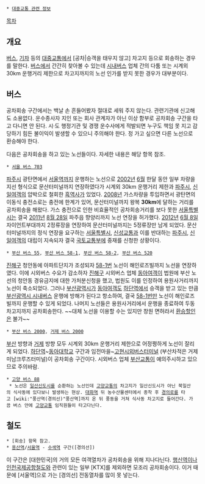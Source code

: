  * [[대중교통 관련 정보]]

[[목차]]
== 개요 ==
[[버스]], [[기차]] 등의 [[대중교통]]에서 [공차|승객을 태우지 않고] 차고지 등으로 회송하는 경우를 말한다. [[버스]]에서 간간히 찾아볼 수 있는데 [[시내버스]] 업체 간의 다툼 또는 시계외 30km 운행거리 제한으로 차고지까지의 노선 인가를 받지 못한 경우가 대부분이다.

== 버스 ==
공차회송 구간에서는 백날 손 흔들어봤자 절대로 세워 주지 않는다. 관련기관에 신고해도 소용없다. 운수종사자 지인 또는 회사 관계자가 아닌 이상 함부로 공차회송 구간을 타고 다니면 안 된다. 시·도 행정기관 및 경쟁 운수사에게 적발되면 누구도 책임 못 지고 감당하기 힘든 불이익이 발생할 수 있으니 주의해야 한다. 정 가고 싶으면 다른 노선으로 환승해야 한다.

다음은 공차회송을 하고 있는 노선들이다. 자세한 내용은 해당 항목 참조.

 * [[서울 버스 703]]
[[파주시]] 광탄면에서 [[서울역]]까지 운행하는 노선으로 [[2002년]] [[6월]] 한달 동안 일부 차량을 지선 형식으로 문산터미널까지 연장하였다가 시계외 30km 운행거리 제한과 [[파주시]], [[신일여객]]의 압박으로 철회한 [[흑역사]]가 있었다. [[2008년]] 가스차량을 투입하면서 광탄면의 이동식 충전소로는 충전에 한계가 있어, 문산터미널까지 왕복 '''30km'''에 달하는 거리를 공차회송을 해왔다. 가스 충전으로 인한 비효율적인 공차회송거리를 보다 못한 [[서울특별시]]는 결국 [[2011년]] [[8월 28일]] 파주읍 향양리까지 노선 연장을 허가했다. [[2012년]] [[6월 8일]] 자이언트부대까지 2정류장을 연장하여 문산터미널까지는 5정류장만 남게 되었다. 문산터미널까지의 정식 연장을 요구하는 [[서울특별시]], [[신성교통]]과 이를 반대하는 [[파주시]], [[신일여객]]의 대립이 지속되자 결국 [[국토교통부]]에 중재를 신청한 상황이다.

 * [[부산 버스 55]], [[부산 버스 58-1]], [[부산 버스 58-2]], [[부산 버스 520]]
[[진해구]] 청안동에 아파트단지가 조성되자 [[부산 버스 58-1|58-1번]] 노선이 해인로즈빌까지 노선을 연장하였다. 이에 시외버스 수요가 감소하자 [[진해구]] 시외버스 업체 [[동아여객]]이 법원에 부산 노선의 청안동 경유금지에 대한 가처분신청을 했고, 법원도 이를 인정하여 용원사거리까지 노선이 축소되었다. 그러나 [[부산광역시]]가 [[동아여객]]도 [[하단역]]에서 승객을 받고 있는 만큼 [[부산광역시 시내버스]] 운행에 방해가 된다고 항소하여, 결국 [[부산 버스 58-1|58-1번]]만 노선이 해인로즈빌까지 운행할 수 있게 되었다. 나머지 노선들은 용원사거리에서 운행을 종료하여 두동차고지까지 공차회송한다. ~~대체 노선을 이용할 수는 있지만 창원 면허라서 [[동남권 통합 요금|환승할인]]은 불가~~

 * [[부산 버스 2000]], [[거제 버스 2000]]
[[부산광역시|부산]] 방향과 [[거제시|거제]] 방향 모두 시계외 30km 운행거리 제한으로 어정쩡하게 노선이 잘리게 되었다. [[하단역]]~[[동아대학교]] 구간과 임전마을~[[고현시외버스터미널]] (부산차적은 거제미남크루즈터미널)이 공차회송 구간이다. 시외버스 업체 [[부산교통]]이 예의주시하고 있으므로 주의바람.

 * [[고양 버스 88]]
  * 노선은 [[일산신도시]]를 순환하는 노선인데 [[고양교통]]의 차고지가 일산신도시가 아닌 북일산의 식사동에 있다보니 발생하는 현상. [[대화역]] 뒤 농수산물센터에서 종착 후 [[경의로]]를 타고 [wiki:"풍산역(경의선)"풍산역]까지 온 뒤 풍동을 거쳐 식사동 차고지로 들어간다. 가끔 버스 안에 [[고양교통]] 임직원들이 타고다닌다. 

== 철도 ==
 * [회송] 항목 참고.
 * [[용산역(서울)|용산역]]/[[서울역]] - [[수색역]] 구간([경의선])
이 구간은 [대한민국]의 거의 모든 여객열차가 공차회송을 위해 지나다닌다. [[행신역]]이나 [[인천국제공항철도]]와 관련이 있는 일부 [KTX]를 제외하면 모조리 공차회송이다. 이거 때문에 [서울역]으로 가는 [경의선] 전동열차를 많이 못 넣는다.
